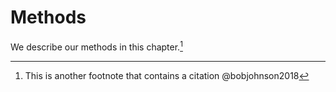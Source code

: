 # Methods

We describe our methods in this chapter.^[This is another footnote that contains a citation @bobjohnson2018]
